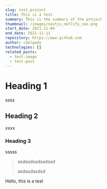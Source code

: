 ```yaml
---
slug: test_project
title: This is a test
summary: This is the summary of the project
thumbnail: /images/nextjs_netlify_cms.png
start_date: 2021-11-04
end_date: 2021-11-11
repository: https://www.github.com
author: cdelgado
technologies: []
related_posts:
  - test-image
  - test-post
---
```

# Heading 1

ssss

## Heading 2

xxxx

### Heading 3

sssss

> asdasdsadsadsad
>
> asdasdasdsd



Hello, this is a test